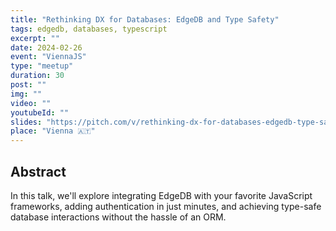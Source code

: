 ```yaml
---
title: "Rethinking DX for Databases: EdgeDB and Type Safety"
tags: edgedb, databases, typescript
excerpt: ""
date: 2024-02-26
event: "ViennaJS"
type: "meetup"
duration: 30
post: ""
img: ""
video: ""
youtubeId: ""
slides: "https://pitch.com/v/rethinking-dx-for-databases-edgedb-type-safety-zaxnya"
place: "Vienna 🇦🇹"
---
```


## Abstract

In this talk, we'll explore integrating EdgeDB with your favorite JavaScript
frameworks, adding authentication in just minutes, and achieving type-safe
database interactions without the hassle of an ORM.
